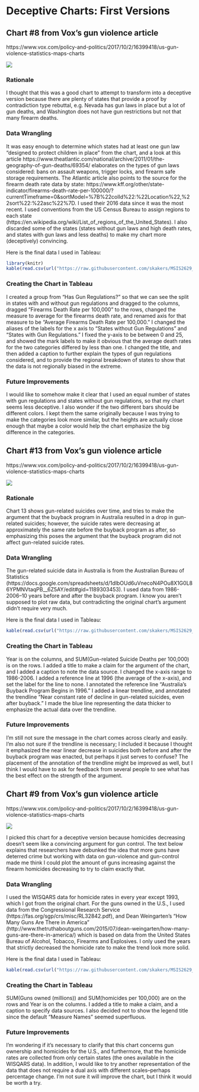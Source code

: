 
# Deceptive Charts: First Versions

## Chart #8 from Vox's gun violence article    
https://www.vox.com/policy-and-politics/2017/10/2/16399418/us-gun-violence-statistics-maps-charts  

![](/MSIS2629_Individual_Project/States and gun control.jpg)

### Rationale
I thought that this was a good chart to attempt to transform into a deceptive version because there are plenty of states that provide a proof by contradiction type rebuttal, e.g. Nevada has gun laws in place but a lot of gun deaths, and Washington does not have gun restrictions but not that many firearm deaths.  

### Data Wrangling
It was easy enough to determine which states had at least one gun law "designed to protect children in place" from the chart, and a look at this article https://www.theatlantic.com/national/archive/2011/01/the-geography-of-gun-deaths/69354/ elaborates on the types of gun laws considered: bans on assault weapons, trigger locks, and firearm safe storage requirements. The Atlantic article also points to the source for the firearm death rate data by state: https://www.kff.org/other/state-indicator/firearms-death-rate-per-100000/?currentTimeframe=0&sortModel=%7B%22colId%22:%22Location%22,%22sort%22:%22asc%22%7D. I used their 2016 data since it was the most recent. I used conventions from the US Census Bureau to assign regions to each state (https://en.wikipedia.org/wiki/List_of_regions_of_the_United_States). I also discarded some of the states (states without gun laws and high death rates, and states with gun laws and less deaths) to make my chart more (deceptively) convincing.  

Here is the final data I used in Tableau:
```r
library(knitr)
kable(read.csv(url("https://raw.githubusercontent.com/skakers/MSIS2629_Individual_Project/master/Deception1.csv")))
```

### Creating the Chart in Tableau

I created a group from "Has Gun Regulations?" so that we can see the split in states with and without gun regulations and dragged to the columns, dragged "Firearms Death Rate per 100,000" to the rows, changed the measure to average for the firearms death rate, and renamed axis for that measure to be "Average Firearms Death Rate per 100,000." I changed the aliases of the labels for the x axis to "States without Gun Regulations" and "States with Gun Regulations."  I fixed the y-axis to be between 0 and 25, and showed the mark labels to make it obvious that the average death rates for the two categories differed by less than one.  I changed the title, and then added a caption to further explain the types of gun regulations considered, and to provide the regional breakdown of states to show that the data is not regionally biased in the extreme.  

### Future Improvements  

I would like to somehow make it clear that I used an equal number of states with gun regulations and states without gun regulations, so that my chart seems less deceptive. I also wonder if the two different bars should be different colors. I kept them the same originally because I was trying to make the categories look more similar, but the heights are actually close enough that maybe a color would help the chart emphasize the big difference in the categories.  

## Chart #13 from Vox's gun violence article  
https://www.vox.com/policy-and-politics/2017/10/2/16399418/us-gun-violence-statistics-maps-charts  

![](/MSIS2629_Individual_Project/Buyback.jpg)

### Rationale 

Chart 13 shows gun-related suicides over time, and tries to make the argument that the buyback program in Australia resulted in a drop in gun-related suicides; however, the suicide rates were decreasing at approximately the same rate before the buyback program as after, so emphasizing this poses the argument that the buyback program did not affect gun-related suicide rates.  

### Data Wrangling  

The gun-related suicide data in Australia is from the Australian Bureau of Statistics (https://docs.google.com/spreadsheets/d/1dIbOUd6uVnecoN4POu8X1G0L86YPMNVtaqPB__6Z5AY/edit#gid=1189303453). I used data from 1986-2006--10 years before and after the buyback program. I know you aren't supposed to plot raw data, but contradicting the original chart's argument didn't require very much.  

Here is the final data I used in Tableau:
```r
kable(read.csv(url("https://raw.githubusercontent.com/skakers/MSIS2629_Individual_Project/master/Deception2.csv")))
```

### Creating the Chart in Tableau  

Year is on the columns, and SUM(Gun-related Suicide Deaths per 100,000) is on the rows. I added a title to make a claim for the argument of the chart, and I added a caption to note the data source. I changed the x-axis range to 1986-2006. I added a reference line at 1996 (the average of the x-axis), and set the label for the line to none.  I annotated the reference line "Australia's Buyback Program Begins in 1996."  I added a linear trendline, and annotated the trendline "Near constant rate of decline in gun-related suicides, even after buyback."  I made the blue line representing the data thicker to emphasize the actual data over the trendline.  

### Future Improvements

I'm still not sure the message in the chart comes across clearly and easily. I'm also not sure if the trendline is necessary; I included it because I thought it emphasized the near linear decrease in suicides both before and after the buyback program was enacted, but perhaps it just serves to confuse? The placement of the annotation of the trendline might be improved as well, but I think I would have to ask for feedback from several people to see what has the best effect on the strength of the argument.  


## Chart #9 from Vox's gun violence article  
https://www.vox.com/policy-and-politics/2017/10/2/16399418/us-gun-violence-statistics-maps-charts

![](/MSIS2629_Individual_Project/Guns and Homicides.jpg)

I picked this chart for a deceptive version because homicides decreasing doesn't seem like a convincing argument for gun control. The text below explains that researchers have debunked the idea that more guns have deterred crime but working with data on gun-violence and gun-control made me think I could plot the amount of guns increasing against the firearm homicides decreasing to try to claim exactly that.  

### Data Wrangling  

I used the WISQARS data for homicide rates in every year except 1993, which I got from the original chart.  For the guns owned in the U.S., I used data from the Congressional Research Service (https://fas.org/sgp/crs/misc/RL32842.pdf), and Dean Weingarten's "How Many Guns Are There in America" (http://www.thetruthaboutguns.com/2015/07/dean-weingarten/how-many-guns-are-there-in-america/) which is based on data from the United States Bureau of Alcohol, Tobacco, Firearms and Explosives. I only used the years that strictly decreased the homicide rate to make the trend look more solid.   

Here is the final data I used in Tableau:
```r
kable(read.csv(url("https://raw.githubusercontent.com/skakers/MSIS2629_Individual_Project/master/Deception3.csv")))
```


### Creating the Chart in Tableau  

SUM(Guns owned (millions)) and SUM(homicides per 100,000) are on the rows and Year is on the columns. I added a title to make a claim, and a caption to specify data sources. I also decided not to show the legend title since the default "Measure Names" seemed superfluous. 

### Future Improvements

I'm wondering if it's necessary to clarify that this chart concerns gun ownership and homicides for the U.S., and furthermore, that the homicide rates are collected from only certain states (the ones available in the WISQARS data).  In addition, I would like to try another representation of the data that does not require a dual axis with different scales--perhaps percentage change. I'm not sure it will improve the chart, but I think it would be worth a try.  
